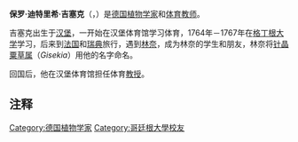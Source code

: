 '''保罗·迪特里希·吉塞克'''（{{lang-de|'''Paul Dietrich Giseke'''}}，{{bd|1741年|12月8日|1796年|4月26日|}}）是[[德国|德国]][[植物学家|植物学家]]和[[体育|体育]][[教师|教师]]。

吉塞克出生于[[汉堡|汉堡]]，一开始在汉堡体育馆学习体育，1764年－1767年在[[格丁根大学|格丁根大学]]学习，后来到[[法国|法国]]和[[瑞典|瑞典]]旅行，遇到[[林奈|林奈]]，成为林奈的学生和朋友，林奈将[[针晶粟草属|针晶粟草属]]（''Gisekia''）用他的名字命名。 

回国后，他在汉堡体育馆担任体育[[教授|教授]]。

{{植物命名人|Giseke|保罗·迪特里希·吉塞克}}

== 注释 ==
{{reflist}}

{{authority control}}
{{DEFAULTSORT:Giseke, Paul Dietrich}}
[[Category:德国植物学家|Category:德国植物学家]]
[[Category:哥廷根大學校友|Category:哥廷根大學校友]]
{{german-bio-stub}}